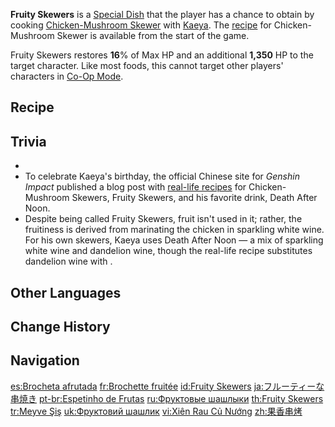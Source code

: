 {{Food Infobox
|id              = 108014
|description     = A chewy skewer with a rich sweet aftertaste.<br>Wait...Is this really the smell of fruit?
|type            = Recovery Dishes
|effectType      = Healing
|effect          = Restores '''16'''% of Max HP and an additional '''1,350''' HP to the selected character.
|eff_att1        = HP Restore
|eff_att2        = HP Restore Percent
|eff_att3        = HP Restore Fixed
|quality         = 1
|character       = Kaeya
|base            = Chicken-Mushroom Skewer
}}
'''Fruity Skewers''' is a [[Special Dish]] that the player has a chance to obtain by cooking [[Chicken-Mushroom Skewer]] with [[Kaeya]]. The [[recipe]] for Chicken-Mushroom Skewer is available from the start of the game.

Fruity Skewers restores '''16'''% of Max HP and an additional '''1,350''' HP to the target character. Like most foods, this cannot target other players' characters in [[Co-Op Mode]].

==Recipe==
{{Recipe
|type = Cooking
|character = Kaeya
|Mushroom = 1
|Fowl = 1
|sort = Mushroom;Fowl
}}

==Trivia==
* {{Mail Attachments by Category List}}
* To celebrate Kaeya's birthday, the official Chinese site for ''Genshin Impact'' published a blog post with [https://ys.mihoyo.com/main/news/detail/12147 real-life recipes] for Chicken-Mushroom Skewers, Fruity Skewers, and his favorite drink, Death After Noon.
* Despite being called Fruity Skewers, fruit isn't used in it; rather, the fruitiness is derived from marinating the chicken in sparkling white wine. For his own skewers, Kaeya uses Death After Noon &mdash; a mix of sparkling white wine and dandelion wine, though the real-life recipe substitutes dandelion wine with {{w|absinthe}}.

==Other Languages==
{{Other Languages
|en      = Fruity Skewers
|zhs     = 果香串烤
|zhs_rm  = Guǒxiāng Chuànkǎo
|zht     = 果香串烤
|zht_rm  = Guǒxiāng Chuànkǎo
|zh_tl   = Fruit-Aromatic Skewer
|ja      = フルーティーな串焼き
|ja_rm   = Furuutii na Kushiyaki
|ja_tl   = Fruity Skewer
|ko      = 과일맛 꼬치
|ko_rm   = Gwa'ilmat Kkochi
|ko_tl   = Fruity Skewers
|es      = Brocheta afrutada
|es_tl   = Fruity Skewer
|fr      = Brochette fruitée
|fr_tl   = Fruity Skewer
|ru      = Фруктовые шашлыки
|ru_tl   = Fruity Skewers
|th      = Fruity Skewers
|vi      = Xiên Rau Củ Nướng
|vi_tl   = Grilled Vegetable Skewer
|de      = Fruchtiger Spieß
|de_tl   = Fruity Skewer
|id      = Fruity Skewers
|pt      = Espetinho de Frutas
|pt_tl   = 
|tr      = Meyve Şiş
|tr_tl   = Fruit Skewer
|it      = Spiedino di frutta
|it_tl   = Fruit Skewer
}}

==Change History==
{{Change History|1.0}}

==Navigation==
{{Food Navbox|type=Special Dishes}}

[[es:Brocheta afrutada]]
[[fr:Brochette fruitée]]
[[id:Fruity Skewers]]
[[ja:フルーティーな串焼き]]
[[pt-br:Espetinho de Frutas]]
[[ru:Фруктовые шашлыки]]
[[th:Fruity Skewers]]
[[tr:Meyve Şiş]]
[[uk:Фруктовий шашлик]]
[[vi:Xiên Rau Củ Nướng]]
[[zh:果香串烤]]